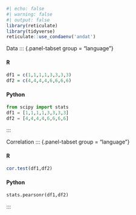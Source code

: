 ```r
#| echo: false
#| warning: false
#| output: false
library(reticulate)
library(tidyverse)
reticulate::use_condaenv('andat')
```

Data
::: {.panel-tabset group = "language"}

#### R
```r
df1 = c(1,1,1,1,3,3,3,3)
df2 = c(4,4,4,4,6,6,6,6)
```


#### Python
```python
from scipy import stats
df1 = [1,1,1,1,3,3,3,3]
df2 = [4,4,4,4,6,6,6,6]
```
:::

Correlation
::: {.panel-tabset group = "language"}

#### R
```r
cor.test(df1,df2)
```


#### Python
```python
stats.pearsonr(df1,df2)
```
:::